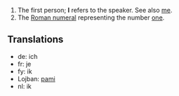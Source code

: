 # The first person; '''I''' refers to the speaker. See also [[me]].
# The [[Roman numeral]] representing the number [[one]].

==Translations==
*de: ich
*fr: je
*fy: ik
*Lojban: [[pami]]
*nl: ik